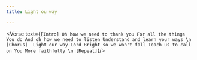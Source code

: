 ```yaml
---
title: Light ou way

---
```



<Verse text={`
[Intro]
Oh how we need to thank you
For all the things You do
And oh how we need to listen
Understand and learn your ways
\n
[Chorus] 
Light our way Lord
Bright so we won't fall
Teach us to call on You
More faithfully
\n
[Repeat]
`}/>
